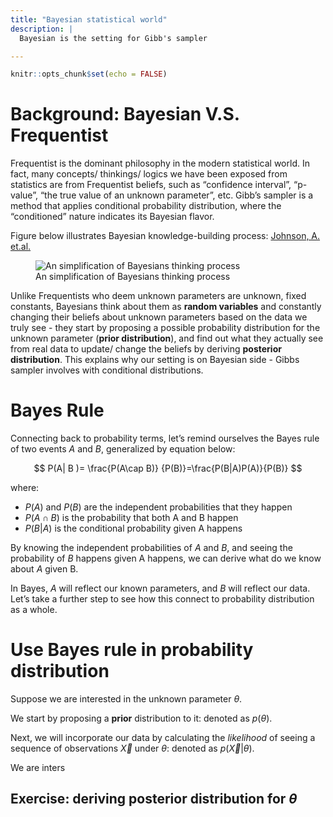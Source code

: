 ```yaml
---
title: "Bayesian statistical world"
description: |
  Bayesian is the setting for Gibb's sampler

---
```


```r
knitr::opts_chunk$set(echo = FALSE)
```

# Background: Bayesian V.S. Frequentist {#about}

Frequentist is the dominant philosophy in the modern statistical world. In fact, many concepts/ thinkings/ logics we have been exposed from statistics are from Frequentist beliefs, such as "confidence interval", "p-value", "the true value of an unknown parameter", etc. Gibb's sampler is a method that applies conditional probability distribution, where the "conditioned" nature indicates its Bayesian flavor.

Figure below illustrates Bayesian knowledge-building process: [Johnson, A. et.al.](https://www.bayesrulesbook.com/chapter-1.html)

![An simplification of Bayesians thinking process](img/restaurant.png)



Unlike Frequentists who deem unknown parameters are unknown, fixed constants, Bayesians think about them as **random variables** and constantly changing their beliefs about unknown parameters based on the data we truly see - they start by proposing a possible probability distribution for the unknown parameter (**prior distribution**), and find out what they actually see from real data to update/ change the beliefs by deriving **posterior distribution**. This explains why our setting is on Bayesian side - Gibbs sampler involves with conditional distributions.


# Bayes Rule

Connecting back to probability terms, let's remind ourselves the Bayes rule of two events $A$ and $B$, generalized by equation below:

$$
P(A| B )= \frac{P(A\cap B)} {P(B)}=\frac{P(B|A)P(A)}{P(B)} 
$$

where:

-   $P(A)$ and $P(B)$ are the independent probabilities that they happen
-   $P(A\cap B)$ is the probability that both A and B happen
-   $P(B|A)$ is the conditional probability given A happens

By knowing the independent probabilities of $A$ and $B$, and seeing the probability of $B$ happens given A happens, we can derive what do we know about $A$ given B.

In Bayes, $A$ will reflect our known parameters, and $B$ will reflect our data. Let's take a further step to see how this connect to probability distribution as a whole.
 
# Use Bayes rule in probability distribution

Suppose we are interested in the unknown parameter $\theta$.

We start by proposing a **prior** distribution to it: denoted as $p(\theta)$.

Next, we will incorporate our data by calculating the *likelihood* of seeing a sequence of observations $\vec{X}$ under $\theta$: denoted as $p(\vec{X}|\theta)$.

We are inters

## Exercise: deriving posterior distribution for $\theta$

